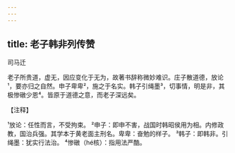 ```yaml
---
---
---
```

title: 老子韩非列传赞
---



司马迁

老子所贵道，虚无，因应变化于无为，故著书辞称微妙难识。庄子散道德，放论¹，要亦归之自然。申子卑卑²，施之于名实。韩子引绳墨³，切事情，明是非，其极惨礅少恩⁴。皆原于道德之意，而老子深远矣。

【注释】

¹放论：任性而言，不受拘束。
²申子：即申不害，战国时韩昭侯用为相。内修政教，国治兵强。其学本于黄老面主刑名。卑卑：奋勉的样子。
³韩子：即韩非。引绳墨：犹实行法治。
⁴惨礅（hé核）：指用法严酷。